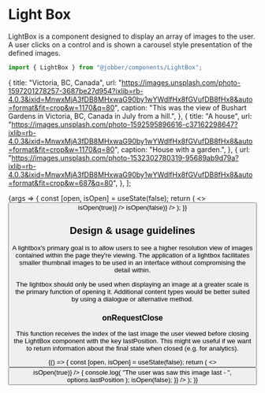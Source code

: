 
<Meta title="Components/LightBox" component={LightBox} />

# Light Box

LightBox is a component designed to display an array of images to the user. A
user clicks on a control and is shown a carousel style presentation of the
defined images.

```ts
import { LightBox } from "@jobber/components/LightBox";
```

  {
    title: "Victoria, BC, Canada",
    url: "https://images.unsplash.com/photo-1597201278257-3687be27d954?ixlib=rb-4.0.3&ixid=MnwxMjA3fDB8MHxwaG90by1wYWdlfHx8fGVufDB8fHx8&auto=format&fit=crop&w=1170&q=80",
    caption:
      "This was the view of Bushart Gardens in Victoria, BC, Canada in July from a hill.",
  },
  {
    title: "A house",
    url: "https://images.unsplash.com/photo-1592595896616-c37162298647?ixlib=rb-4.0.3&ixid=MnwxMjA3fDB8MHxwaG90by1wYWdlfHx8fGVufDB8fHx8&auto=format&fit=crop&w=1170&q=80",
    caption: "House with a garden.",
  },
  {
    url: "https://images.unsplash.com/photo-1532302780319-95689ab9d79a?ixlib=rb-4.0.3&ixid=MnwxMjA3fDB8MHxwaG90by1wYWdlfHx8fGVufDB8fHx8&auto=format&fit=crop&w=687&q=80",
  },
];

<Canvas>
  <Story name="LightBox" args={{ images }}>
    {args => {
      const [open, isOpen] = useState(false);
      return (
        <>
          <Button label="Click me!" onClick={() => isOpen(true)} />
          <LightBox
            {...args}
            open={open}
            onRequestClose={() => isOpen(false)}
          />
        </>
      );
    }}
  </Story>
</Canvas>

<ArgsTable of={LightBox} story="LightBox" />

## Design & usage guidelines

A lightbox's primary goal is to allow users to see a higher resolution view of
images contained within the page they're viewing. The application of a lightbox
facilitates smaller thumbnail images to be used in an interface without
compromising the detail within.

The lightbox should only be used when displaying an image at a greater scale is
the primary function of opening it. Additional content types would be better
suited by using a dialogue or alternative method.

### onRequestClose

This function receives the index of the last image the user viewed before
closing the LightBox component with the key lastPosition. This might we useful
if we want to return information about the final state when closed (e.g. for
analytics).

<Canvas>
  {() => {
    const [open, isOpen] = useState(false);
    return (
      <>
        <Button label="Click me!" onClick={() => isOpen(true)} />
        <LightBox
          open={open}
          images={images}
          onRequestClose={options => {
            console.log(
              "The user was saw this image last - ",
              options.lastPosition
            );
            isOpen(false);
          }}
        />
      </>
    );
  }}
</Canvas>
